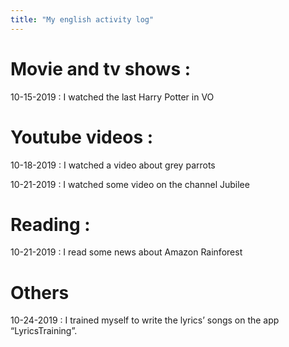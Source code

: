 ```yaml
---
title: "My english activity log"
---
```


# Movie and tv shows : 
10-15-2019 : I watched the last Harry Potter in VO

# Youtube videos :
10-18-2019 : I watched a video about grey parrots

10-21-2019 : I watched some video on the channel Jubilee

# Reading : 
10-21-2019 : I read some news about Amazon Rainforest

# Others
10-24-2019 : I trained myself to write the lyrics' songs on the app "LyricsTraining".
